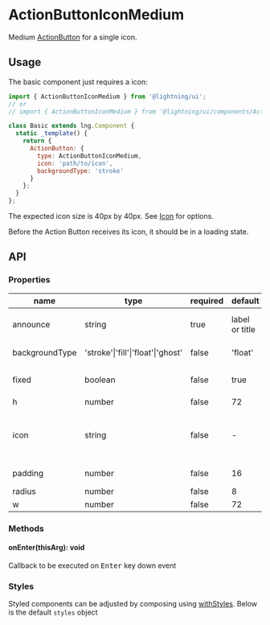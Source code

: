 
# ActionButtonIconMedium

Medium [ActionButton](?path=/docs/actionbutton--base) for a single icon.

## Usage

The basic component just requires a icon:

```js
import { ActionButtonIconMedium } from '@lightning/ui';
// or
// import { ActionButtonIconMedium } from '@lightning/ui/components/ActionButton';

class Basic extends lng.Component {
  static _template() {
    return {
      ActionButton: {
        type: ActionButtonIconMedium,
        icon: 'path/to/icon',
        backgroundType: 'stroke'
      }
    };
  }
};
```

The expected icon size is 40px by 40px. See [Icon](?path=/docs/icon--basic) for options.

<Canvas>
  <Story id="elements-actionbuttoniconmedium--base" />
</Canvas>


Before the Action Button receives its icon, it should be in a loading state.
<Canvas>
  <Story id="elements-actionbuttoniconmedium--loading" />
</Canvas>

## API

### Properties

name|type|required|default|description
--|--|--|--|--
announce|string|true|label or title|announcement text for screen readers
backgroundType|'stroke'\|'fill'\|'float'\|'ghost'|false|'float'|color of `Button` container.
fixed|boolean|false|true|when true, `w` overrides `minWidth`
h|number|false|72|height
icon|string|false|-|URI for icon or inline svg that may live next to the title. See <a href="?path=/docs/icon--basic">Icon</a>
padding|number|false|16|left and right padding value
radius|number|false|8|border radius
w|number|false|72|width

### Methods

#### onEnter(thisArg): void

Callback to be executed on <kbd>Enter</kbd> key down event

### Styles

Styled components can be adjusted by composing using [withStyles](?path=/docs/mixins-withstyles--basic). Below is the default `styles` object

<Theme theme={ActionButtonIconMedium.styles} />